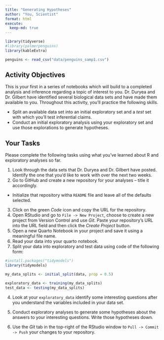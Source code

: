 ```yaml
---
title: "Generating Hypotheses"
author: "You, Scientist"
format: html
execute:
  keep-md: true
---
```


```r
library(tidyverse)
#library(palmerpenguins)
library(kableExtra)

penguins <- read_csv("data/penguins_samp1.csv")
```

## Activity Objectives

This is your first in a series of notebooks which will build to a completed analysis and inference regarding a topic of interest to you. Dr. Duryea and Dr. Gilbert have identified several biological data sets and have made them available to you. Throughout this activity, you'll practice the following skills.

+ Split an available data set into an initial exploratory set and a *test* set with which you'll test inferential claims.
+ Conduct an initial exploratory analysis using your exploratory set and use those explorations to generate hypotheses.


## Your Tasks

Please complete the following tasks using what you've learned about R and exploratory analyses so far. 

1. Look through the data sets that Dr. Duryea and Dr. Gilbert have posted. Identify the one that you'd like to work with over the next two weeks.
2. Go to GitHub and create a new repository for your analyses -- title it accordingly.

  + Initialize that repository witha `README` file and leave all of the defaults selected.
3. Click on the green *Code* icon and copy the URL for the repository.
4. Open RStudio and go to `File -> New Project`, choose to create a new project from Version Control and use *Git*. Paste your repository's URL into the URL field and then click the *Create Project* button.
5. Open a new Quarto Notebook in your project and save it using a meaningful file name.
2. Read your data into your quarto notebook.
3. Split your data into exploratory and test data using code of the following form:
```r
#install.packages("tidymodels")
library(tidymodels)

my_data_splits <- initial_split(data, prop = 0.5)

exploratory_data <- training(my_data_splits)
test_data <- testing(my_data_splits)
```

4. Look at your `exploratory_data` identify some interesting questions after you understand the variables included in your data set.

5. Conduct exploratory analyses to generate some hypotheses about the answers to your interesting questions. Write those hypotheses down.

6. Use the *Git* tab in the top-right of the RStudio window to `Pull -> Commit -> Push` your changes to your repository.

